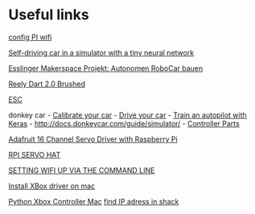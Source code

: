 # Useful links

[config PI wifi]((https://www.raspberrypi.org/documentation/configuration/wireless/wireless-cli.md "DOCUMENTATION > CONFIGURATION > WIRELESS > WIRELESS-CLI"))

[Self-driving car in a simulator with a tiny neural network](https://github.com/xslittlegrass/CarND-Behavioral-Cloning)

[Esslinger Makerspace Projekt: Autonomen RoboCar bauen](https://www.meetup.com/Esslingen-Makerspace/ "Homepage of the meetup")

[Reely Dart 2.0 Brushed](https://www.conrad.de/de/reely-dart-20-brushed-110-rc-modellauto-elektro-buggy-heckantrieb-100-premium-rtr-24-ghz-inkl-akku-ladegeraet-und-s-1605712.html)

[ESC](https://en.wikipedia.org/wiki/Electronic_speed_control) 

donkey car
- [Calibrate your car](http://docs.donkeycar.com/guide/calibrate/)
- [Drive your car](http://docs.donkeycar.com/guide/get_driving/)
- [Train an autopilot with Keras](http://docs.donkeycar.com/guide/train_autopilot/)
- [http://docs.donkeycar.com/guide/simulator/](http://docs.donkeycar.com/guide/simulator/)
- [Controller Parts](http://docs.donkeycar.com/parts/controllers/#physical-joystick-controller)

[Adafruit 16 Channel Servo Driver with Raspberry Pi](https://cdn-learn.adafruit.com/downloads/pdf/adafruit-16-channel-servo-driver-with-raspberry-pi.pdf )

[RPI SERVO HAT](https://www.reichelt.de/raspberry-pi-servo-hat-16-kanal-pwm-rpi-servo-hat-p235533.html?)

[SETTING WIFI UP VIA THE COMMAND LINE](https://www.raspberrypi.org/documentation/configuration/wireless/wireless-cli.md "DOCUMENTATION > CONFIGURATION > WIRELESS > WIRELESS-CLI")

[Install XBox driver on mac]( https://github.com/360Controller/360Controller/releases)

[Python Xbox Controller Mac](http://www.philipzucker.com/python-xbox-controller-mac/)
[find IP adress in shack](http://leases.shack/#/)